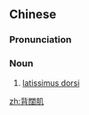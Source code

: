 {{also|背阔肌}}
==Chinese==
{{zh-forms|s=背阔肌}}
{{wikipedia|lang=zh}}

===Pronunciation===
{{zh-pron
|m=bèikuòjī
|cat=n
}}

===Noun===
{{zh-noun}}

# [[latissimus dorsi]]

{{zh-cat|Anatomy}}

[[zh:背闊肌]]